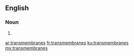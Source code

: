 ==English==

===Noun===
{{head|en|plural}}

# {{plural of|transmembrane|lang=en}}

[[ar:transmembranes]]
[[fr:transmembranes]]
[[ku:transmembranes]]
[[my:transmembranes]]